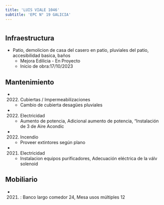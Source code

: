 ```yaml
---
title: 'LUIS VIALE 1046'
subtitle: 'EPC N° 19 GALICIA'
---
```


#
## Infraestructura

* Patio, demolicion de casa del casero en patio, pluviales del patio, accesibilidad basica, baños 
    + Mejora Edilicia - En Proyecto 
    + Inicio de obra:17/10/2023 






## Mantenimiento

*  (2022) Cubiertas / Impermeabilizaciones 
    + Cambio de cubierta  desagües pluviales

*  (2022) Electricidad 
    + Aumento de potencia, Adicional aumento de potencia, “Instalación de 3 de Aire Acondic

*  (2022) Incendio 
    + Proveer extintores según plano

*  (2021) Electricidad 
    + Instalacion equipos purificadores, Adecuación eléctrica de la válv solenoid





## Mobiliario

*  (2021) : Banco largo comedor 24, Mesa usos múltiples 12 



